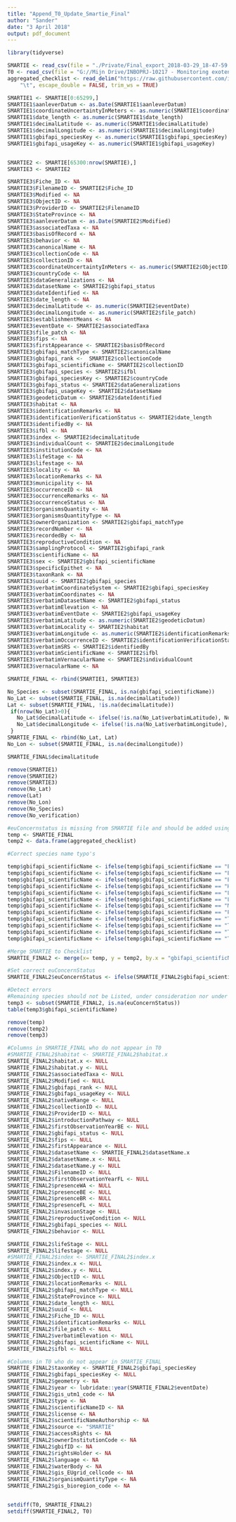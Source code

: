 ```yaml
---
title: "Append_T0_Update_Smartie_Final"
author: "Sander"
date: "3 April 2018"
output: pdf_document
---
```


```r
library(tidyverse)
```

```r
SMARTIE <- read_csv(file = "./Private/Final_export_2018-03-29_18-47-59.csv", col_types = cols(.default = "c"))
T0 <- read_csv(file = "G://Mijn Drive/INBOPRJ-10217 - Monitoring exoten ikv EU- verordening IAS  Coördinatie, voorbereiding, implementatie en opvolging/data/SMARTIE/T0 Update/invasive_EU_listed_and_considered_with_joins.csv")
aggregated_checklist <- read_delim("https://raw.githubusercontent.com/inbo/alien-species-checklist/master/data/processed/aggregated-checklist.tsv", 
    "\t", escape_double = FALSE, trim_ws = TRUE)
```
```r
SMARTIE1 <- SMARTIE[0:65299,]
SMARTIE1$aanleverDatum <- as.Date(SMARTIE1$aanleverDatum)
SMARTIE1$coordinateUncertaintyInMeters <- as.numeric(SMARTIE1$coordinateUncertaintyInMeters)
SMARTIE1$date_length <- as.numeric(SMARTIE1$date_length)
SMARTIE1$decimalLatitude <- as.numeric(SMARTIE1$decimalLatitude)
SMARTIE1$decimalLongitude <- as.numeric(SMARTIE1$decimalLongitude)
SMARTIE1$gbifapi_speciesKey <- as.numeric(SMARTIE1$gbifapi_speciesKey)
SMARTIE1$gbifapi_usageKey <- as.numeric(SMARTIE1$gbifapi_usageKey)


SMARTIE2 <- SMARTIE[65300:nrow(SMARTIE),]
SMARTIE3 <- SMARTIE2

SMARTIE3$Fiche_ID <- NA
SMARTIE3$FilenameID <- SMARTIE2$Fiche_ID
SMARTIE3$Modified <- NA
SMARTIE3$ObjectID <- NA
SMARTIE3$ProviderID <- SMARTIE2$FilenameID
SMARTIE3$StateProvince <- NA
SMARTIE3$aanleverDatum <- as.Date(SMARTIE2$Modified)
SMARTIE3$associatedTaxa <- NA
SMARTIE3$basisOfRecord <- NA
SMARTIE3$behavior <- NA
SMARTIE3$canonicalName <- NA
SMARTIE3$collectionCode <- NA
SMARTIE3$collectionID <- NA
SMARTIE3$coordinateUncertaintyInMeters <- as.numeric(SMARTIE2$ObjectID)
SMARTIE3$countryCode <- NA
SMARTIE3$dataGeneralizations <- NA
SMARTIE3$datasetName <- SMARTIE2$gbifapi_status
SMARTIE3$dateIdentified <- NA
SMARTIE3$date_length <- NA
SMARTIE3$decimalLatitude <- as.numeric(SMARTIE2$eventDate)
SMARTIE3$decimalLongitude <- as.numeric(SMARTIE2$file_patch)
SMARTIE3$establishmentMeans <- NA
SMARTIE3$eventDate <- SMARTIE2$associatedTaxa
SMARTIE3$file_patch <- NA
SMARTIE3$fips <- NA
SMARTIE3$firstAppearance <- SMARTIE2$basisOfRecord
SMARTIE3$gbifapi_matchType <- SMARTIE2$canonicalName
SMARTIE3$gbifapi_rank <-  SMARTIE2$collectionCode
SMARTIE3$gbifapi_scientificName <- SMARTIE2$collectionID
SMARTIE3$gbifapi_species <- SMARTIE2$ifbl
SMARTIE3$gbifapi_speciesKey <- SMARTIE2$countryCode
SMARTIE3$gbifapi_status <- SMARTIE2$dataGeneralizations
SMARTIE3$gbifapi_usageKey <- SMARTIE2$datasetName
SMARTIE3$geodeticDatum <- SMARTIE2$dateIdentified
SMARTIE3$habitat <- NA
SMARTIE3$identificationRemarks <- NA
SMARTIE3$identificationVerificationStatus <- SMARTIE2$date_length
SMARTIE3$identifiedBy <- NA
SMARTIE3$ifbl <- NA
SMARTIE3$index <- SMARTIE2$decimalLatitude
SMARTIE3$individualCount <- SMARTIE2$decimalLongitude
SMARTIE3$institutionCode <- NA
SMARTIE3$lifeStage <- NA
SMARTIE3$lifestage <- NA
SMARTIE3$locality <- NA
SMARTIE3$locationRemarks <- NA
SMARTIE3$municipality <- NA
SMARTIE3$occurrenceID <- NA
SMARTIE3$occurrenceRemarks <- NA
SMARTIE3$occurrenceStatus <- NA
SMARTIE3$organismsQuantity <- NA
SMARTIE3$organismsQuantityType <- NA
SMARTIE3$ownerOrganization <- SMARTIE2$gbifapi_matchType
SMARTIE3$recordNumber <- NA
SMARTIE3$recordedBy <- NA
SMARTIE3$reproductiveCondition <- NA
SMARTIE3$samplingProtocol <- SMARTIE2$gbifapi_rank
SMARTIE3$scientificName <- NA
SMARTIE3$sex <- SMARTIE2$gbifapi_scientificName
SMARTIE3$specificEpithet <- NA
SMARTIE3$taxonRank <- NA
SMARTIE3$uuid <- SMARTIE2$gbifapi_species
SMARTIE3$verbatimCoordinateSystem <- SMARTIE2$gbifapi_speciesKey
SMARTIE3$verbatimCoordinates <- NA
SMARTIE3$verbatimDatasetName <- SMARTIE2$gbifapi_status
SMARTIE3$verbatimElevation <- NA
SMARTIE3$verbatimEventDate <- SMARTIE2$gbifapi_usageKey
SMARTIE3$verbatimLatitude <- as.numeric(SMARTIE2$geodeticDatum)
SMARTIE3$verbatimLocality <- SMARTIE2$habitat
SMARTIE3$verbatimLongitude <- as.numeric(SMARTIE2$identificationRemarks)
SMARTIE3$verbatimOccurrenceID <- SMARTIE2$identificationVerificationStatus
SMARTIE3$verbatimSRS <- SMARTIE2$identifiedBy
SMARTIE3$verbatimScientificName <- SMARTIE2$ifbl
SMARTIE3$verbatimVernacularName <- SMARTIE2$individualCount
SMARTIE3$vernacularName <- NA

SMARTIE_FINAL <- rbind(SMARTIE1, SMARTIE3)

No_Species <- subset(SMARTIE_FINAL, is.na(gbifapi_scientificName))
No_Lat <- subset(SMARTIE_FINAL, is.na(decimalLatitude))
Lat <- subset(SMARTIE_FINAL, !is.na(decimalLatitude))
 if(nrow(No_Lat)>0){
   No_Lat$decimalLatitude <- ifelse(!is.na(No_Lat$verbatimLatitude), No_Lat$verbatimLatitude, NA)
   No_Lat$decimalLongitude <- ifelse(!is.na(No_Lat$verbatimLongitude), No_Lat$verbatimLongitude, NA)
 }
SMARTIE_FINAL <- rbind(No_Lat, Lat)
No_Lon <- subset(SMARTIE_FINAL, is.na(decimalLongitude))

SMARTIE_FINAL$decimalLatitude
```
```r
remove(SMARTIE1)
remove(SMARTIE2)
remove(SMARTIE3)
remove(No_Lat)
remove(Lat)
remove(No_Lon)
remove(No_Species)
remove(No_verification)
```

```r

#euConcernstatus is missing from SMARTIE file and should be added using aggregated checklist
temp <- SMARTIE_FINAL
temp2 <- data.frame(aggregated_checklist)

#Correct species name typo's

temp$gbifapi_scientificName <- ifelse(temp$gbifapi_scientificName == "Eichhornia crassipes Solms", "Eichhornia crassipes (Mart.) Solms", temp$gbifapi_scientificName)
temp$gbifapi_scientificName <- ifelse(temp$gbifapi_scientificName == "Elodea nuttallii H.St.John", "Elodea nuttallii (Planch.) H.St.John", temp$gbifapi_scientificName)
temp$gbifapi_scientificName <- ifelse(temp$gbifapi_scientificName == "Eriocheir sinensis H.Milne Edwards, 1853", "Eriocheir sinensis H. Milne Edwards, 1853", temp$gbifapi_scientificName)
temp$gbifapi_scientificName <- ifelse(temp$gbifapi_scientificName == "Hydrocotyle ranunculoides L.f.", "Hydrocotyle ranunculoides L. fil.", temp$gbifapi_scientificName)
temp$gbifapi_scientificName <- ifelse(temp$gbifapi_scientificName == "Ludwigia grandiflora (Michx.) Greuter & Burdet", "Ludwigia grandiflora (Michaux) Greuter & Burdet", temp$gbifapi_scientificName)
temp$gbifapi_scientificName <- ifelse(temp$gbifapi_scientificName == "Ludwigia peploides (Kunth) P.H.Raven", "Ludwigia peploides (Kunth) P. H. Raven", temp$gbifapi_scientificName)
temp$gbifapi_scientificName <- ifelse(temp$gbifapi_scientificName == "Myriophyllum aquaticum Verdc.", "Myriophyllum aquaticum (Vellozo) Verdcourt", temp$gbifapi_scientificName)
temp$gbifapi_scientificName <- ifelse(temp$gbifapi_scientificName == "Persicaria perfoliata (L.) H.Gross", "Truellum perfoliatum (L.) Soják", temp$gbifapi_scientificName)
temp$gbifapi_scientificName <- ifelse(temp$gbifapi_scientificName == "Trachemys scripta (Thunberg In Schoepff, 1792)", "Trachemys scripta Schoepff, 1792", temp$gbifapi_scientificName)
temp$gbifapi_scientificName <- ifelse(temp$gbifapi_scientificName == "Trachemys scripta elegans (Wied, 1838)", "Trachemys scripta Schoepff, 1792", temp$gbifapi_scientificName)
temp$gbifapi_scientificName <- ifelse(temp$gbifapi_scientificName == "Trachemys scripta scripta", "Trachemys scripta Schoepff, 1792", temp$gbifapi_scientificName)
temp$gbifapi_scientificName <- ifelse(temp$gbifapi_scientificName == "Trachemys scripta troostii (Holbrook, 1836)", "Trachemys scripta Schoepff, 1792", temp$gbifapi_scientificName)

#Merge SMARTIE to Checklist
SMARTIE_FINAL2 <- merge(x= temp, y = temp2, by.x = "gbifapi_scientificName", by.y = "gbifapi_acceptedScientificName", all.x=T)

#Set correct euConcernStatus
SMARTIE_FINAL2$euConcernStatus <- ifelse(SMARTIE_FINAL2$gbifapi_scientificName == "Trachemys scripta Schoepff, 1792", "Listed", SMARTIE_FINAL2$euConcernStatus)

#Detect errors
#Remaining species should not be Listed, under consideration nor under preparation
temp3 <- subset(SMARTIE_FINAL2, is.na(euConcernStatus))
table(temp3$gbifapi_scientificName)
```
```r
remove(temp)
remove(temp2)
remove(temp3)
```

```r
#Columns in SMARTIE_FINAL who do not appear in T0
#SMARTIE_FINAL2$habitat <- SMARTIE_FINAL2$habitat.x
SMARTIE_FINAL2$habitat.x <- NULL
SMARTIE_FINAL2$habitat.y <- NULL
SMARTIE_FINAL2$associatedTaxa <- NULL
SMARTIE_FINAL2$Modified <- NULL
SMARTIE_FINAL2$gbifapi_rank <- NULL
SMARTIE_FINAL2$gbifapi_usageKey <- NULL
SMARTIE_FINAL2$nativeRange <- NULL
SMARTIE_FINAL2$collectionID <- NULL
SMARTIE_FINAL2$ProviderID <- NULL
SMARTIE_FINAL2$introductionPathway <- NULL
SMARTIE_FINAL2$firstObservationYearBE <- NULL
SMARTIE_FINAL2$gbifapi_status <- NULL
SMARTIE_FINAL2$fips <- NULL
SMARTIE_FINAL2$firstAppearance <- NULL
SMARTIE_FINAL2$datasetName <- SMARTIE_FINAL2$datasetName.x
SMARTIE_FINAL2$datasetName.x <- NULL
SMARTIE_FINAL2$datasetName.y <- NULL
SMARTIE_FINAL2$FilenameID <- NULL
SMARTIE_FINAL2$firstObservationYearFL <- NULL
SMARTIE_FINAL2$presenceWA <- NULL
SMARTIE_FINAL2$presenceBE <- NULL
SMARTIE_FINAL2$presenceBR <- NULL
SMARTIE_FINAL2$presenceFL <- NULL
SMARTIE_FINAL2$invasionStage <- NULL
SMARTIE_FINAL2$reproductiveCondition <- NULL
SMARTIE_FINAL2$gbifapi_species <- NULL
SMARTIE_FINAL2$behavior <- NULL

SMARTIE_FINAL2$lifeStage <- NULL
SMARTIE_FINAL2$lifestage <- NULL
#SMARTIE_FINAL2$index <- SMARTIE_FINAL2$index.x
SMARTIE_FINAL2$index.x <- NULL
SMARTIE_FINAL2$index.y <- NULL
SMARTIE_FINAL2$ObjectID <- NULL
SMARTIE_FINAL2$locationRemarks <- NULL
SMARTIE_FINAL2$gbifapi_matchType <- NULL
SMARTIE_FINAL2$StateProvince <- NULL
SMARTIE_FINAL2$date_length <- NULL
SMARTIE_FINAL2$uuid <- NULL
SMARTIE_FINAL2$Fiche_ID <- NULL
SMARTIE_FINAL2$identificationRemarks <- NULL
SMARTIE_FINAL2$file_patch <- NULL
SMARTIE_FINAL2$verbatimElevation <- NULL
SMARTIE_FINAL2$gbifapi_scientificName <- NULL
SMARTIE_FINAL2$ifbl <- NULL

#Columns in T0 who do not appear in SMARTIE_FINAL
SMARTIE_FINAL2$taxonKey <- SMARTIE_FINAL2$gbifapi_speciesKey
SMARTIE_FINAL2$gbifapi_speciesKey <- NULL
SMARTIE_FINAL2$geometry <- NA
SMARTIE_FINAL2$year <- lubridate::year(SMARTIE_FINAL2$eventDate)
SMARTIE_FINAL2$gis_utm1_code <- NA
SMARTIE_FINAL2$type <- NA
SMARTIE_FINAL2$scientificNameID <- NA
SMARTIE_FINAL2$license <- NA
SMARTIE_FINAL2$scientificNameAuthorship <- NA
SMARTIE_FINAL2$source <- "SMARTIE"
SMARTIE_FINAL2$accessRights <- NA
SMARTIE_FINAL2$ownerInstitutionCode <- NA
SMARTIE_FINAL2$gbifID <- NA
SMARTIE_FINAL2$rightsHolder <- NA
SMARTIE_FINAL2$language <- NA
SMARTIE_FINAL2$waterBody <- NA
SMARTIE_FINAL2$gis_EUgrid_cellcode <- NA
SMARTIE_FINAL2$organismQuantityType <- NA
SMARTIE_FINAL2$gis_bioregion_code <- NA


setdiff(T0, SMARTIE_FINAL2)
setdiff(SMARTIE_FINAL2, T0)
```

